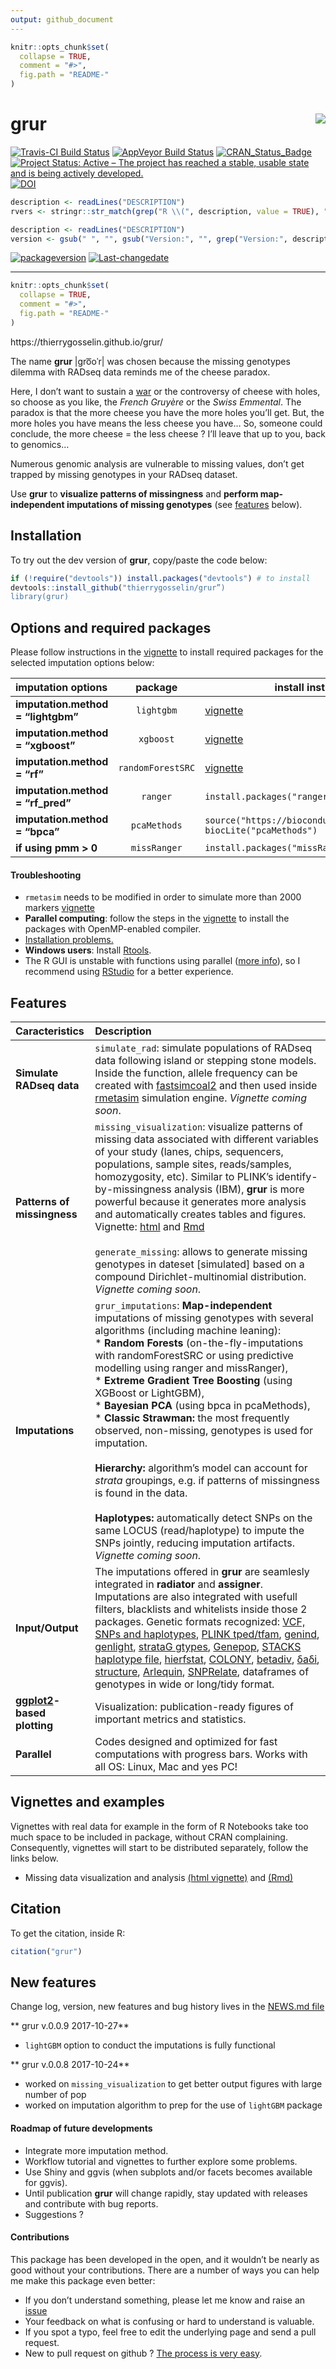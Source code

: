 ```yaml
---
output: github_document
---
```


<!-- README.md is generated from README.Rmd. Please edit that file -->


```r
knitr::opts_chunk$set(
  collapse = TRUE,
  comment = "#>",
  fig.path = "README-"
)
```

# grur<img src="README_grur_logo.png" align="right"/>

[![Travis-CI Build Status](https://travis-ci.org/thierrygosselin/grur.svg?branch=master)](https://travis-ci.org/thierrygosselin/grur)
[![AppVeyor Build Status](https://ci.appveyor.com/api/projects/status/github/thierrygosselin/grur?branch=master&svg=true)](https://ci.appveyor.com/project/thierrygosselin/grur)
[![CRAN_Status_Badge](http://www.r-pkg.org/badges/version/grur)](http://cran.r-project.org/package=grur)
[![Project Status: Active – The project has reached a stable, usable state and is being actively developed.](http://www.repostatus.org/badges/latest/active.svg)](http://www.repostatus.org/#active)
[![DOI](https://zenodo.org/badge/87596763.svg)](https://zenodo.org/badge/latestdoi/87596763)

```r
description <- readLines("DESCRIPTION")
rvers <- stringr::str_match(grep("R \\(", description, value = TRUE), "[0-9]{1,4}\\.[0-9]{1,4}\\.[0-9]{1,4}")[1,1]
```
```r
description <- readLines("DESCRIPTION")
version <- gsub(" ", "", gsub("Version:", "", grep("Version:", description, value = TRUE)))
```
[![packageversion](https://img.shields.io/badge/Package%20version-`r version`-orange.svg)](commits/master)
[![Last-changedate](https://img.shields.io/badge/last%20change-`r gsub('-', '--', Sys.Date())`-brightgreen.svg)](/commits/master)

---

```r
knitr::opts_chunk$set(
  collapse = TRUE,
  comment = "#>",
  fig.path = "README-"
)
```

https://thierrygosselin.github.io/grur/


The name **grur** |ɡro͞oˈr| was chosen because the missing genotypes dilemma with
RADseq data reminds me of the cheese paradox. 

Here, I don't want to sustain a
[war](http://www.lefigaro.fr/flash-eco/2012/12/07/97002-20121207FILWWW00487-le-gruyere-francais-doit-avoir-des-trous.php)
or the controversy of cheese with holes,
so choose as you like, the *French Gruyère* or the *Swiss Emmental*.
The paradox is that the more cheese you have the more holes you'll get.
But, the more holes you have means the less cheese you have...
So, someone could conclude, the more cheese = the less cheese ?
I'll leave that up to you, back to genomics...

Numerous genomic analysis are vulnerable to missing values,
don't get trapped by missing genotypes in your RADseq dataset.

Use **grur** to **visualize patterns of missingness** and 
**perform map-independent imputations of missing genotypes** 
(see [features](https://github.com/thierrygosselin/grur#features) below).



## Installation
To try out the dev version of **grur**, copy/paste the code below:

```r
if (!require("devtools")) install.packages("devtools") # to install
devtools::install_github("thierrygosselin/grur”)
library(grur)
```

## Options and required packages

Please follow instructions in the [vignette](https://www.dropbox.com/s/yfxgr8vujvv2kut/vignette_grur.nb.html?dl=0) to install required packages for the
selected imputation options below:

| imputation options | package | install instructions |
|:-------------------|:-------------------------:|-------------------------------|
|**imputation.method = "lightgbm"**|`lightgbm`|[vignette](https://www.dropbox.com/s/yfxgr8vujvv2kut/vignette_grur.nb.html?dl=0)|
|**imputation.method = "xgboost"**|`xgboost`|[vignette](https://www.dropbox.com/s/yfxgr8vujvv2kut/vignette_grur.nb.html?dl=0)|
|**imputation.method = "rf"**|`randomForestSRC`|[vignette](https://www.dropbox.com/s/yfxgr8vujvv2kut/vignette_grur.nb.html?dl=0)|
|**imputation.method = "rf_pred"**|`ranger`|`install.packages("ranger")`|
|**imputation.method = "bpca"**|`pcaMethods`|`source("https://bioconductor.org/biocLite.R")`<br>`biocLite("pcaMethods")`|
|**if using pmm > 0**|`missRanger`|`install.packages("missRanger")`|


#### Troubleshooting
  * `rmetasim` needs to be modified in order to simulate more than 2000 markers [vignette](https://www.dropbox.com/s/yfxgr8vujvv2kut/vignette_grur.nb.html?dl=0)
  * **Parallel computing**: follow the steps in the [vignette](https://www.dropbox.com/s/yfxgr8vujvv2kut/vignette_grur.nb.html?dl=0) to install the packages with OpenMP-enabled compiler.
  * [Installation problems.](https://github.com/thierrygosselin/grur/blob/master/vignettes/vignette_installation_problems.Rmd)
  * **Windows users**: Install [Rtools](https://cran.r-project.org/bin/windows/Rtools/).
  * The R GUI is unstable with functions using parallel ([more info](https://stat.ethz.ch/R-manual/R-devel/library/parallel/html/mclapply.html)), so I recommend using [RStudio](https://www.rstudio.com/products/rstudio/download/) for a better experience.

## Features
| Caracteristics | Description |
|:-------------------|:--------------------------------------------------------|
|**Simulate RADseq data**|`simulate_rad`: simulate populations of RADseq data following island or stepping stone models. Inside the function, allele frequency can be created with [fastsimcoal2](http://cmpg.unibe.ch/software/fastsimcoal2/) and then used inside [rmetasim](https://github.com/stranda/rmetasim) simulation engine. *Vignette coming soon*.|
|**Patterns of missingness**|`missing_visualization`: visualize patterns of missing data associated with different variables of your study (lanes, chips, sequencers, populations, sample sites, reads/samples, homozygosity, etc). Similar to PLINK's identify-by-missingness analysis (IBM), **grur** is more powerful because it generates more analysis and automatically creates tables and figures. Vignette: [html](https://www.dropbox.com/s/4zf032g6yjatj0a/vignette_missing_data_analysis.nb.html?dl=0) and [Rmd](https://www.dropbox.com/s/5fxw2h9w1l1j391/vignette_missing_data_analysis.Rmd?dl=0)<br><br>`generate_missing`: allows to generate missing genotypes in dateset [simulated] based on a compound Dirichlet-multinomial distribution. *Vignette coming soon*.|
|**Imputations**|`grur_imputations`: **Map-independent** imputations of missing genotypes with several algorithms (including machine leaning):<br> * **Random Forests** (on-the-fly-imputations with randomForestSRC or using predictive modelling using ranger and missRanger),<br>* **Extreme Gradient Tree Boosting** (using XGBoost or LightGBM),<br>* **Bayesian PCA** (using bpca in pcaMethods),<br>* **Classic Strawman: ** the most frequently observed, non-missing, genotypes is used for imputation.<br><br>**Hierarchy: ** algorithm's model can account for *strata* groupings, e.g. if patterns of missingness is found in the data.<br><br>**Haplotypes: ** automatically detect SNPs on the same LOCUS (read/haplotype) to impute the SNPs jointly, reducing imputation artifacts. *Vignette coming soon*.|
| **Input/Output** | The imputations offered in **grur** are seamlesly integrated in **radiator** and **assigner**. Imputations are also integrated with usefull filters, blacklists and whitelists inside those 2 packages. Genetic formats recognized: [VCF, SNPs and haplotypes](https://samtools.github.io/hts-specs/), [PLINK tped/tfam](http://pngu.mgh.harvard.edu/~purcell/plink/data.shtml#tr), [genind](https://github.com/thibautjombart/adegenet), [genlight](https://github.com/thibautjombart/adegenet), [strataG gtypes](https://github.com/EricArcher/strataG), [Genepop](http://genepop.curtin.edu.au), [STACKS haplotype file](http://catchenlab.life.illinois.edu/stacks/), [hierfstat](https://github.com/jgx65/hierfstat), [COLONY](https://www.zsl.org/science/software/colony), [betadiv](http://adn.biol.umontreal.ca/~numericalecology/Rcode/), [δaδi](http://gutengroup.mcb.arizona.edu/software/), [structure](http://pritchardlab.stanford.edu/structure.html), [Arlequin](http://cmpg.unibe.ch/software/arlequin35/), [SNPRelate](https://github.com/zhengxwen/SNPRelate), dataframes of genotypes in wide or long/tidy format.|
|**[ggplot2](http://ggplot2.org)-based plotting**|Visualization: publication-ready figures of important metrics and statistics.|
|**Parallel**|Codes designed and optimized for fast computations with progress bars. Works with all OS: Linux, Mac and yes PC!|

## Vignettes and examples

Vignettes with real data for example in the form of R Notebooks take too much
space to be included in package, without CRAN complaining.
Consequently, vignettes will start to be distributed separately, follow the links below.

* Missing data visualization and analysis [(html vignette)](https://www.dropbox.com/s/4zf032g6yjatj0a/vignette_missing_data_analysis.nb.html?dl=0) and [(Rmd)](https://www.dropbox.com/s/5fxw2h9w1l1j391/vignette_missing_data_analysis.Rmd?dl=0)


## Citation
To get the citation, inside R:
```r
citation("grur")
```

## New features
Change log, version, new features and bug history lives in the [NEWS.md file](https://github.com/thierrygosselin/grur/blob/master/NEWS.md)


** grur v.0.0.9 2017-10-27**

* `lightGBM` option to conduct the imputations is fully functional



** grur v.0.0.8 2017-10-24**

* worked on `missing_visualization` to get better output figures with large number of pop
* worked on imputation algorithm to prep for the use of `lightGBM` package



#### Roadmap of future developments

* Integrate more imputation method.
* Workflow tutorial and vignettes to further explore some problems.
* Use Shiny and ggvis (when subplots and/or facets becomes available for ggvis).
* Until publication **grur** will change rapidly, stay updated with releases and contribute with bug reports.
* Suggestions ?


#### Contributions

This package has been developed in the open, and it wouldn’t be nearly as good without your contributions. There are a number of ways you can help me make this package even better:

* If you don’t understand something, please let me know and raise an [issue](https://github.com/thierrygosselin/grur/issues)
* Your feedback on what is confusing or hard to understand is valuable. 
* If you spot a typo, feel free to edit the underlying page and send a pull request.
* New to pull request on github ? [The process is very easy](http://r-pkgs.had.co.nz/git.html#git-pullreq).


